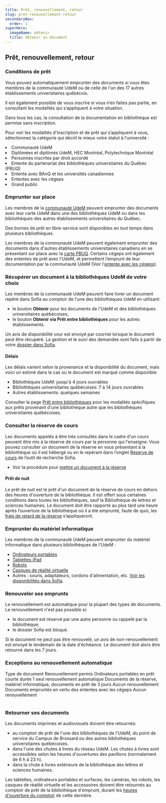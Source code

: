```yaml
---
title: Prêt, renouvellement, retour
slug: pret-renouvellement-retour
secondaryNav:
  order: 1
superHero:
  imageName: obtenir
  title: Obtenir un document
---
```



## Prêt, renouvellement, retour

### Conditions de prêt

Vous pouvez automatiquement emprunter des documents si vous êtes membres de la communauté UdeM ou de celle de l'un des 17 autres établissements universitaires québécois.

Il est également possible de vous inscrire si vous n’en faites pas partie, en consultant les modalités qui s’appliquent à votre situation.

Dans tous les cas, la consultation de la documentation en bibliothèque est permise sans inscription.

Pour voir les modalités d'inscription et de prêt qui s’appliquent à vous, sélectionnez la catégorie qui décrit le mieux votre statut à l’université :

<Liste variant="fleche">
    <li><Link to="communaute-udem/">Communauté UdeM</Link></li>
    <li><Link to="diplomes">Diplômées et diplômés UdeM, HEC Montréal, Polytechnique Montréal</Link></li>
    <li><Link to="droit-accorde">Personnes inscrites par droit accordé</Link></li>
    <li><Link to="pbuq">Entente du partenariat des bibliothèques universitaires du Québec (PBUQ)</Link></li>
    <li><Link to="banq-universites-canadiennes">Entente avec BAnQ et les universités canadiennes</Link></li>
    <li><Link to="cegeps">Ententes avec les cégeps</Link></li>
    <li><Link to="grand-public">Grand public</Link></li>
  </Liste>


### Emprunter sur place

Les membres de la [communauté UdeM](./communaute-udem) peuvent emprunter des documents avec leur carte UdeM dans une des bibliothèques UdeM ou dans les bibliothèques des autres établissements universitaires du Québec.

Des bornes de prêt en libre-service sont disponibles en tout temps dans plusieurs bibliothèques. 
  
Les membres de la communauté UdeM peuvent également emprunter des documents dans d'autres établissements universitaires canadiens en se présentant sur place avec la [carte PBUQ](./communaute-udem/carte-pbuq). 
Certains cégeps ont également des ententes de prêt avec l’UdeM, et permettent l’emprunt de leur documentation par la communauté UdeM (Voir l'[entente avec les cégeps](/obtenir/pret-renouvellement-retour/communaute-udem/ententes-cegeps)).

### Récupérer un document à la bibliothèques UdeM de votre choix

Les membres de la communauté UdeM peuvent faire livrer un document repéré dans Sofia au comptoir de l'une des bibliothèques UdeM en utilisant:

- le bouton **Obtenir** pour les documents de l'UdeM et des bibliothèques universitaires québécoises;
- le bouton **Obtenir via Prêt entre bibliothèques** pour les autres établissements.

Un avis de disponibilité vour est envoyé par courriel lorsque le document peut être récupéré. La gestion et le suivi des demandes sont faits à partir de votre [dossier dans Sofia](https://umontreal.account.worldcat.org/account).

#### Délais

Les délais varient selon la provenance et la disponibilité du document, mais voici un estimé dans le cas où le document est marqué comme disponible:

- Bibliothèques UdeM: jusqu'à 4 jours ouvrables
- Bibliothèques universitaires québécoises: 7 à 14 jours ouvrables
- Autres établissements: quelques semaines

Consulter la page [Prêt entre bibliothèques](/obtenir/peb/) pour les modalités spécifiques aux prêts provenant d'une bibliothèque autre que les bibliothèques universitaires québécoises.

### Consulter la réserve de cours

Les documents appelés à être très consultés dans le cadre d'un cours peuvent être mis à la réserve de cours par la personne qui l'enseigne.
Vous pouvez consulter un document de la réserve en vous présentant à la bibliothèque où il est hébergé ou en le repérant dans l’onglet [Réserve de cours](https://umontreal.on.worldcat.org/courseReserves/landing) de l’outil de recherche Sofia.

- Voir la procédure pour [mettre un document à la réserve](../../enseignement/reserve)

#### Prêt de nuit

Le prêt de nuit est le prêt d'un document de la réserve de cours en dehors des heures d'ouverture de la bibliothèque. Il est offert sous certaines conditions dans toutes les bibliothèques, sauf la Bibliothèque de lettres et sciences humaines. 
Le document doit être rapporté au plus tard une heure après l’ouverture de la bibliothèque où il a été emprunté, faute de quoi, les [frais de retard de la réserve](../grille-tarifs.pdf) s’appliqueront.


### Emprunter du matériel informatique

Les membres de la communauté UdeM peuvent emprunter du matériel informatique dans plusieurs bibliothèques de l'UdeM :

- [Ordinateurs portables](https://studio.bib.umontreal.ca/informatique/ordinateurs#portables-en-pr%C3%AAt)
- [Tablettes iPad](https://studio.bib.umontreal.ca/informatique/tablettes)
- [Robots](https://studio.bib.umontreal.ca/creatives/robots/)
- [Casques de réalité virtuelle](https://studio.bib.umontreal.ca/creatives/vr)
- Autres : souris, adaptateurs, cordons d'alimentation, etc. [Voir les disponibilités dans Sofia](https://umontreal.on.worldcat.org/search?queryString=ti:((Bibliotheque%20OU%20BLSH%20OU%20Cartotheque)%20ET%20Pret%20de%20materiel%20informatique)&database=Xwc&lang=fr&_gl=1*6cwma2*_ga*MTc0NTcwODQyNC4xNzM4MTcyNDQ1*_ga_V8J6YFFD4F*czE3NDcyMzQ4MjEkbzIzOCRnMSR0MTc0NzIzNTEyMyRqMCRsMCRoMA..).

### Renouveler ses emprunts

Le renouvellement est automatique pour la plupart des types de documents. Le renouvellement n'est pas possible si:

- le document est réservé par une autre personne ou rappelé par la bibliothèque;
- le dossier Sofia est bloqué.

Si le document ne peut pas être renouvelé, un avis de non-renouvellement est envoyé le lendemain de la date d'échéance. Le document doit alors être retourné dans les 7 jours.

### Exceptions au renouvellement automatique

<TableContainer component={Paper}>
      <Table sx={{ minWidth: 650 }} aria-label="simple table">
        <TableHead>
          <TableRow>
            <TableCell>Type de document</TableCell>
            <TableCell align="right">Renouvellement permis</TableCell>
          </TableRow>
        </TableHead>
        <TableBody>
          <TableRow sx={{ '&:last-child td, &:last-child th': { border: 0 } }}>
            <TableCell>Ordinateurs portables en prêt courte durée</TableCell>
            <TableCell align="right">1 seul renouvellement automatique</TableCell>
          </TableRow>
          <TableRow sx={{ '&:last-child td, &:last-child th': { border: 0 } }}>
            <TableCell>Documents de la réserve, matériel informatique, documents en prêt de 3 jours</TableCell>
            <TableCell align="right">Aucun renouvellement</TableCell>
          </TableRow>
          <TableRow sx={{ '&:last-child td, &:last-child th': { border: 0 } }}>
            <TableCell>Documents empruntés en vertu des ententes avec les cégeps</TableCell>
            <TableCell align="right">Aucun renouvellement</TableCell>
          </TableRow>
        </TableBody>
      </Table>
    </TableContainer>

### Retourner ses documents

Les documents imprimés et audiovisuels doivent être retournés:

- au comptoir de prêt de l'une des bibliothèques de l'UdeM, du point de service du Campus de Brossard ou des autres bibliothèques universitaires québécoises.
- dans l'une des chutes à livres du réseau UdeM. Les chutes à livres sont accessibles selon les heures d'ouvertures des pavillons (normalement de 6 h à 23 h).
- dans la chute à livres extérieure de la bibliothèque des lettres et sciences humaines. 

Les tablettes, ordinateurs portables et surfaces, les caméras, les robots, les casques de réalité virtuelle et les accessoires doivent être retournés au comptoir de prêt de la bibliothèque d'emprunt, durant les [heures d'ouverture du comptoir](https://bib.umontreal.ca/horaires/) de cette dernière. 
